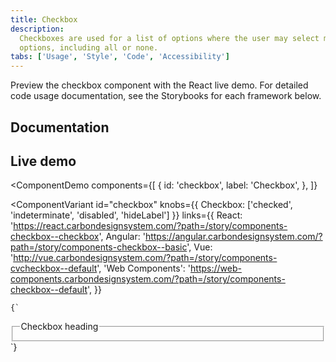 ```yaml
---
title: Checkbox
description:
  Checkboxes are used for a list of options where the user may select multiple
  options, including all or none.
tabs: ['Usage', 'Style', 'Code', 'Accessibility']
---
```


<PageDescription>

Preview the checkbox component with the React live demo. For detailed code usage
documentation, see the Storybooks for each framework below.

</PageDescription>

## Documentation

<Row className="resource-card-group">
<Column colLg={4} colMd={4} noGutterSm>
  <ResourceCard
    subTitle="React"
    href="https://react.carbondesignsystem.com/?path=/story/components-checkbox--checkbox"
    >

<MdxIcon name="react" />

  </ResourceCard>
</Column>
<Column colLg={4} colMd={4} noGutterSm>
  <ResourceCard
      subTitle="Web Components"
      href="https://web-components.carbondesignsystem.com/?path=/story/components-checkbox--default"
      >

<MdxIcon name="webcomponents" />

  </ResourceCard>
</Column>
<Column colLg={4} colMd={4} noGutterSm>
  <ResourceCard
      subTitle="Angular (Community)"
      href="https://angular.carbondesignsystem.com/?path=/story/components-checkbox--basic"
      >

<MdxIcon name="angular" />

  </ResourceCard>
</Column>
<Column colLg={4} colMd={4} noGutterSm>
  <ResourceCard
      subTitle="Vue (Community)"
      href="http://vue.carbondesignsystem.com/?path=/story/components-cvcheckbox--default"
      >

<MdxIcon name="vue" />

  </ResourceCard>
</Column>
</Row>

## Live demo

<ComponentDemo
  components={[
    {
      id: 'checkbox',
      label: 'Checkbox',
    },
  ]}
>
  <ComponentVariant
    id="checkbox"
    knobs={{ Checkbox: ['checked', 'indeterminate', 'disabled', 'hideLabel'] }}
    links={{
      React:
        'https://react.carbondesignsystem.com/?path=/story/components-checkbox--checkbox',
      Angular:
        'https://angular.carbondesignsystem.com/?path=/story/components-checkbox--basic',
      Vue: 'http://vue.carbondesignsystem.com/?path=/story/components-cvcheckbox--default',
      'Web Components':
        'https://web-components.carbondesignsystem.com/?path=/story/components-checkbox--default',
    }}
  >
    {`
<fieldset className="cds--fieldset">
  <legend className="cds--label">Checkbox heading</legend>
  <Checkbox labelText="Checkbox label" id="checked" />
  <Checkbox labelText="Checkbox label" id="checked-2" />
</fieldset>
`}
  </ComponentVariant>
</ComponentDemo>

